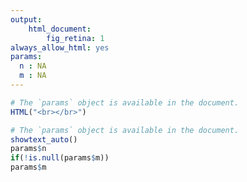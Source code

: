 ```yaml
---
output:
    html_document:
        fig_retina: 1
always_allow_html: yes
params:
  n : NA
  m : NA
---
```


```r
# The `params` object is available in the document.
HTML("<br></br>")
```
<!-- <div style='position:absolute; top:0; right:0; padding:10px;'> -->

```r
# The `params` object is available in the document.
showtext_auto()
params$n
if(!is.null(params$m))
params$m
```





